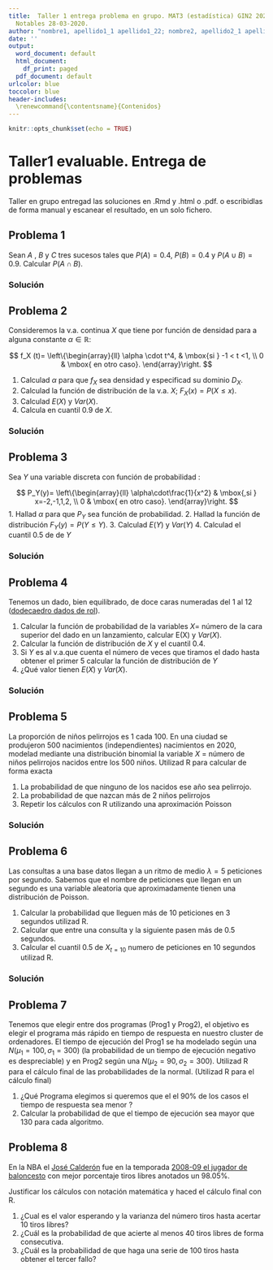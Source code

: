 ```yaml
---
title:  Taller 1 entrega problema en grupo. MAT3 (estadística) GIN2 2020-2021  - Probabilidad, Variables Aleatorias, Distribuciones
  Notables 28-03-2020.
author: "nombre1, apellido1_1 apellido1_22; nombre2, apellido2_1 apellido2_2;... "
date: ''
output:
  word_document: default
  html_document:
    df_print: paged
  pdf_document: default
urlcolor: blue
toccolor: blue
header-includes:
  \renewcommand{\contentsname}{Contenidos}
---
```


```r
knitr::opts_chunk$set(echo = TRUE)
```


#  Taller1 evaluable. Entrega de problemas

Taller en grupo entregad las soluciones en .Rmd y .html o .pdf. o  escribidlas de forma manual y escanear el resultado, en un solo fichero.

## Problema 1

Sean $A$ , $B$ y $C$ tres sucesos tales que $P(A)=0.4$, $P(B)=0.4$ y $P(A\cup B)=0.9$. Calcular $P(A\cap B)$.


###  Solución


## Problema 2 

Consideremos la v.a.   continua $X$ que  tiene por función de densidad para a alguna constante $\alpha\in \mathbb{R}$:

$$
f_X (t)=
\left\{\begin{array}{ll}
\alpha \cdot t^4, & \mbox{si } -1 < t <1,
 \\
0 & \mbox{ en otro caso}.
\end{array}\right.
$$

1. Calculad $\alpha$ para que $f_X$ sea densidad y especificad su dominio $D_X$.
2. Calculad la función de  distribución de la v.a. $X$; $F_X(x)=P(X\leq x)$.
3. Calculad $E(X)$ y $Var(X)$.
4. Calcula en cuantil $0.9$ de $X$.

###  Solución


## Problema 3 

Sea $Y$ una variable discreta con función de  probabilidad :

$$
P_Y(y)=
\left\{\begin{array}{ll}
\alpha\cdot\frac{1}{x^2} & \mbox{,si } x=-2,-1,1,2,
 \\
0 & \mbox{ en otro caso}.
\end{array}\right. 
$$
1. Hallad $\alpha$ para que $P_Y$ sea función de probabilidad.
2. Hallad la función de distribución $F_Y(y)=P(Y\leq Y)$.
3. Calculad $E(Y)$ y $Var(Y)$
4. Calculad el cuantil 0.5 de de $Y$

###  Solución


## Problema 4

Tenemos un dado, bien equilibrado,  de doce caras numeradas del 1 al 12  ([dodecaedro  dados  de rol](https://es.wikipedia.org/wiki/Dados_de_rol)).

1. Calcular la función de probabilidad de la variables $X=$ número de la cara superior del dado en un lanzamiento, calcular E(X) y $Var(X)$.
2. Calcular la función de distribución de $X$ y el cuantil $0.4$.
3. Si $Y$ es al v.a.que cuenta el número de veces que tiramos el dado hasta obtener el primer $5$ calcular la función de distribución de $Y$
4. ¿Qué valor tienen $E(X)$ y $Var(X)$.

###  Solución


## Problema 5

La proporción de niños pelirrojos es 1  cada 100. En  una ciudad   se produjeron 500  nacimientos (independientes)
nacimientos en 2020, modelad mediante una distribución binomial la variable $X$ = número de niños pelirrojos nacidos entre los 500 niños. 
Utilizad R para calcular de forma exacta 

1.  La probabilidad de que ninguno  de los nacidos ese año sea pelirrojo.
2.  La probabilidad de que nazcan más de 2 niños pelirrojos
3.  Repetir los cálculos con R utilizando una aproximación Poisson

###  Solución


## Problema 6

Las consultas a una base datos  llegan a un ritmo de medio  $\lambda=5$ peticiones por segundo.
Sabemos que el nombre de peticiones que llegan en un segundo es una variable
aleatoria que aproximadamente tienen una distribución de Poisson.

1. Calcular la probabilidad que lleguen más de  10 peticiones en  3 segundos utilizad R.
2. Calcular que entre una consulta y la siguiente pasen más de $0.5$ segundos.
3. Calcular el cuantil 0.5 de $X_{t=10}$ numero de peticiones en 10 segundos utilizad R.


###  Solución


## Problema 7

Tenemos que elegir entre  dos  programas (Prog1 y Prog2), el objetivo es elegir el programa más rápido en tiempo  de respuesta en nuestro cluster de ordenadores. El tiempo   de ejecución del   Prog1 se ha modelado según una 
$N(\mu_1=100, \sigma_1=300)$ (la probabilidad de un tiempo de ejecución negativo es despreciable) y en Prog2 según una $N(\mu_2=90, \sigma_2=300)$. Utilizad R para el cálculo final de las probabilidades de la normal. (Utilizad R para el cálculo final)

1. ¿Qué Programa  elegimos si queremos que el el 90\% de los casos el tiempo de respuesta sea menor ? 
2. Calcular la probabilidad de que el tiempo de ejecución sea  mayor que 130 para cada algoritmo.




## Problema 8
 En la NBA el [José Calderón](https://es.wikipedia.org/wiki/Jos%C3%A9_Manuel_Calder%C3%B3n) fue en  la temporada  [2008-09 el jugador de baloncesto](https://es.wikipedia.org/wiki/L%C3%ADderes_en_porcentaje_de_tiros_libres_de_la_NBA)  con mejor porcentaje tiros libres anotados un 98.05\%.
 
Justificar los cálculos con notación matemática y haced el cálculo final  con R.

1. ¿Cual  es el valor esperando y la varianza del número tiros hasta acertar 10 tiros libres?
2. ¿Cuál es la probabilidad de que acierte al menos 40 tiros libres  de forma consecutiva.
3. ¿Cuál es la probabilidad de que haga una serie de 100 tiros  hasta obtener el tercer fallo?









